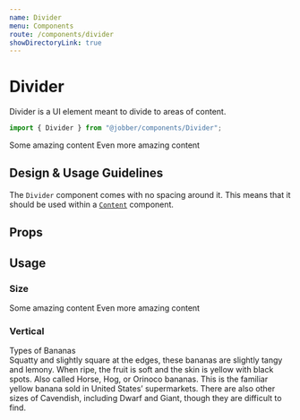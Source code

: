 ```yaml
---
name: Divider
menu: Components
route: /components/divider
showDirectoryLink: true
---
```



# Divider

<ComponentStatus stage="ready" responsive="yes" accessible="no" />

Divider is a UI element meant to divide to areas of content.

```ts
import { Divider } from "@jobber/components/Divider";
```

<Playground>
  <Content>
    <Content>Some amazing content</Content>
    <Divider />
    <Content>Even more amazing content</Content>
  </Content>
</Playground>

## Design & Usage Guidelines

The `Divider` component comes with no spacing around it. This means that it
should be used within a [`Content`](/components/content) component.

## Props

<Props of={Divider} />

## Usage

### Size

<Playground>
  <Content>
    <Content>Some amazing content</Content>
    <Divider size="large" />
    <Content>Even more amazing content</Content>
  </Content>
</Playground>

### Vertical

<Playground>
  <Content>
    <Heading level={4}>Types of Bananas</Heading>
    <div style={{ display: "flex", gap: "var(--space-base)" }}>
      <Card title="Burro">
        <Content>
          <Text>
            Squatty and slightly square at the edges, these bananas are slightly
            tangy and lemony. When ripe, the fruit is soft and the skin is
            yellow with black spots. Also called Horse, Hog, or Orinoco bananas.
          </Text>
        </Content>
      </Card>
      <Divider direction="vertical" size="large" />
      <Card title="Cavendish">
        <Content>
          <Text>
            This is the familiar yellow banana sold in United States’
            supermarkets. There are also other sizes of Cavendish, including
            Dwarf and Giant, though they are difficult to find.
          </Text>
        </Content>
      </Card>
    </div>
  </Content>
</Playground>
